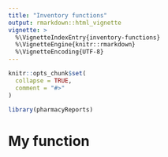```yaml
---
title: "Inventory functions"
output: rmarkdown::html_vignette
vignette: >
  %\VignetteIndexEntry{inventory-functions}
  %\VignetteEngine{knitr::rmarkdown}
  %\VignetteEncoding{UTF-8}
---
```


```r
knitr::opts_chunk$set(
  collapse = TRUE,
  comment = "#>"
)
```

```r
library(pharmacyReports)
```

<!-- WARNING - This vignette is generated by {fusen} from /dev/flat_inventory_functions.Rmd: do not edit by hand -->

# My function

